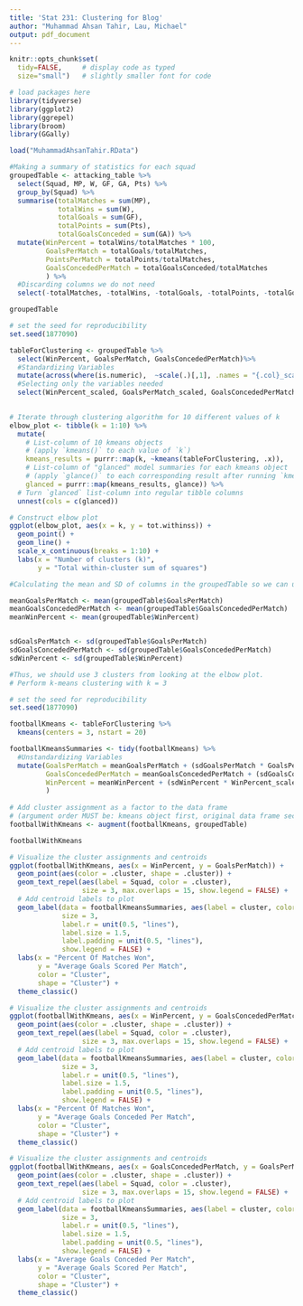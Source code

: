 ```yaml
---
title: 'Stat 231: Clustering for Blog'
author: "Muhammad Ahsan Tahir, Lau, Michael"
output: pdf_document
---
```


```r
knitr::opts_chunk$set(
  tidy=FALSE,     # display code as typed
  size="small")   # slightly smaller font for code

# load packages here
library(tidyverse)
library(ggplot2)
library(ggrepel)
library(broom)
library(GGally)

```


```r
load("MuhammadAhsanTahir.RData")
```

```r

#Making a summary of statistics for each squad
groupedTable <- attacking_table %>%
  select(Squad, MP, W, GF, GA, Pts) %>%
  group_by(Squad) %>%
  summarise(totalMatches = sum(MP),
            totalWins = sum(W),
            totalGoals = sum(GF),
            totalPoints = sum(Pts),
            totalGoalsConceded = sum(GA)) %>%
  mutate(WinPercent = totalWins/totalMatches * 100,
         GoalsPerMatch = totalGoals/totalMatches,
         PointsPerMatch = totalPoints/totalMatches,
         GoalsConcededPerMatch = totalGoalsConceded/totalMatches
         ) %>%
  #Discarding columns we do not need
  select(-totalMatches, -totalWins, -totalGoals, -totalPoints, -totalGoalsConceded) 

groupedTable
```

```r
# set the seed for reproducibility
set.seed(1877090)

tableForClustering <- groupedTable %>%
  select(WinPercent, GoalsPerMatch, GoalsConcededPerMatch)%>%
  #Standardizing Variables
  mutate(across(where(is.numeric),  ~scale(.)[,1], .names = "{.col}_scaled")) %>%
  #Selecting only the variables needed
  select(WinPercent_scaled, GoalsPerMatch_scaled, GoalsConcededPerMatch_scaled)
  

# Iterate through clustering algorithm for 10 different values of k
elbow_plot <- tibble(k = 1:10) %>%
  mutate(
    # List-column of 10 kmeans objects 
    # (apply `kmeans()` to each value of `k`)
    kmeans_results = purrr::map(k, ~kmeans(tableForClustering, .x)),
    # List-column of "glanced" model summaries for each kmeans object
    # (apply `glance()` to each corresponding result after running `kmeans()`)
    glanced = purrr::map(kmeans_results, glance)) %>% 
  # Turn `glanced` list-column into regular tibble columns
  unnest(cols = c(glanced))

# Construct elbow plot
ggplot(elbow_plot, aes(x = k, y = tot.withinss)) +
  geom_point() + 
  geom_line() +
  scale_x_continuous(breaks = 1:10) +
  labs(x = "Number of clusters (k)", 
       y = "Total within-cluster sum of squares")
```

```r
#Calculating the mean and SD of columns in the groupedTable so we can unstandardize them later on.

meanGoalsPerMatch <- mean(groupedTable$GoalsPerMatch)
meanGoalsConcededPerMatch <- mean(groupedTable$GoalsConcededPerMatch)
meanWinPercent <- mean(groupedTable$WinPercent)


sdGoalsPerMatch <- sd(groupedTable$GoalsPerMatch)
sdGoalsConcededPerMatch <- sd(groupedTable$GoalsConcededPerMatch)
sdWinPercent <- sd(groupedTable$WinPercent)
```




```r
#Thus, we should use 3 clusters from looking at the elbow plot.
# Perform k-means clustering with k = 3

# set the seed for reproducibility
set.seed(1877090)

footballKmeans <- tableForClustering %>% 
  kmeans(centers = 3, nstart = 20)

footballKmeansSummaries <- tidy(footballKmeans) %>%
  #Unstandardizing Variables
  mutate(GoalsPerMatch = meanGoalsPerMatch + (sdGoalsPerMatch * GoalsPerMatch_scaled),
         GoalsConcededPerMatch = meanGoalsConcededPerMatch + (sdGoalsConcededPerMatch * GoalsConcededPerMatch_scaled),
         WinPercent = meanWinPercent + (sdWinPercent * WinPercent_scaled)
         )
  
# Add cluster assignment as a factor to the data frame
# (argument order MUST be: kmeans object first, original data frame second)
footballWithKmeans <- augment(footballKmeans, groupedTable)

footballWithKmeans

```


```r
# Visualize the cluster assignments and centroids
ggplot(footballWithKmeans, aes(x = WinPercent, y = GoalsPerMatch)) + 
  geom_point(aes(color = .cluster, shape = .cluster)) +
  geom_text_repel(aes(label = Squad, color = .cluster), 
                  size = 3, max.overlaps = 15, show.legend = FALSE) +
  # Add centroid labels to plot
  geom_label(data = footballKmeansSummaries, aes(label = cluster, color = cluster),
             size = 3,
             label.r = unit(0.5, "lines"),
             label.size = 1.5,
             label.padding = unit(0.5, "lines"),
             show.legend = FALSE) +
  labs(x = "Percent Of Matches Won",
       y = "Average Goals Scored Per Match",
       color = "Cluster",
       shape = "Cluster") +
  theme_classic()
```

```r
# Visualize the cluster assignments and centroids
ggplot(footballWithKmeans, aes(x = WinPercent, y = GoalsConcededPerMatch)) + 
  geom_point(aes(color = .cluster, shape = .cluster)) +
  geom_text_repel(aes(label = Squad, color = .cluster), 
                  size = 3, max.overlaps = 15, show.legend = FALSE) +
  # Add centroid labels to plot
  geom_label(data = footballKmeansSummaries, aes(label = cluster, color = cluster),
             size = 3,
             label.r = unit(0.5, "lines"),
             label.size = 1.5,
             label.padding = unit(0.5, "lines"),
             show.legend = FALSE) +
  labs(x = "Percent Of Matches Won",
       y = "Average Goals Conceded Per Match",
       color = "Cluster",
       shape = "Cluster") +
  theme_classic()
```

```r
# Visualize the cluster assignments and centroids
ggplot(footballWithKmeans, aes(x = GoalsConcededPerMatch, y = GoalsPerMatch)) + 
  geom_point(aes(color = .cluster, shape = .cluster)) +
  geom_text_repel(aes(label = Squad, color = .cluster), 
                  size = 3, max.overlaps = 15, show.legend = FALSE) +
  # Add centroid labels to plot
  geom_label(data = footballKmeansSummaries, aes(label = cluster, color = cluster),
             size = 3,
             label.r = unit(0.5, "lines"),
             label.size = 1.5,
             label.padding = unit(0.5, "lines"),
             show.legend = FALSE) +
  labs(x = "Average Goals Conceded Per Match",
       y = "Average Goals Scored Per Match",
       color = "Cluster",
       shape = "Cluster") +
  theme_classic()
```






